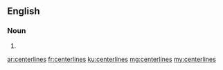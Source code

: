 ==English==

===Noun===
{{head|en|plural}}

# {{plural of|centerline|lang=en|nocat=1}}

[[ar:centerlines]]
[[fr:centerlines]]
[[ku:centerlines]]
[[mg:centerlines]]
[[my:centerlines]]
